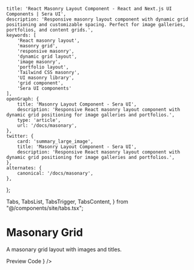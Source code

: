     title: 'React Masonry Layout Component - React and Next.js UI Components | Sera UI',
    description: 'Responsive masonry layout component with dynamic grid positioning and customizable spacing. Perfect for image galleries, portfolios, and content grids.',
    keywords: [
        'React masonry layout',
        'masonry grid',
        'responsive masonry',
        'dynamic grid layout',
        'image masonry',
        'portfolio layout',
        'Tailwind CSS masonry',
        'UI masonry library',
        'grid component',
        'Sera UI components'
    ],
    openGraph: {
        title: 'Masonry Layout Component - Sera UI',
        description: 'Responsive React masonry layout component with dynamic grid positioning for image galleries and portfolios.',
        type: 'article',
        url: '/docs/masonary',
    },
    twitter: {
        card: 'summary_large_image',
        title: 'Masonry Layout Component - Sera UI',
        description: 'Responsive React masonry layout component with dynamic grid positioning for image galleries and portfolios.',
    },
    alternates: {
        canonical: '/docs/masonary',
    },
};

  Tabs,
  TabsList,
  TabsTrigger,
  TabsContent,
} from "@/components/site/tabs.tsx";

<HideTOC />



# Masonary Grid <AI dir="left"/>
A masonary grid layout with images and titles.


<Tabs defaultValue="preview" className="">
  <TabsList>
    <TabsTrigger value="preview">Preview</TabsTrigger>
    <TabsTrigger value="code">Code</TabsTrigger>
  </TabsList>
  <TabsContent value="preview">
    <ComponentRenderer component={<Masonary />} />
  </TabsContent>
  <TabsContent value="code">
    <CodeBlock filePath="src/app/docs/masonary/masonary.tsx" />
  </TabsContent>
</Tabs>


